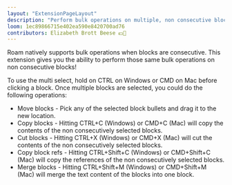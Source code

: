 ```yaml
---
layout: "ExtensionPageLayout"
description: "Perform bulk operations on multiple, non consecutive blocks!"
loom: 1ec89866715e402ea590e8420700ad76
contributors: Elizabeth Brott Beese 💵📓
---
```


Roam natively supports bulk operations when blocks are consecutive. This extension gives you the ability to perform those same bulk operations on non consecutive blocks!

To use the multi select, hold on CTRL on Windows or CMD on Mac before clicking a block. Once multiple blocks are selected, you could do the following operations:

- Move blocks - Pick any of the selected block bullets and drag it to the new location.
- Copy blocks - Hitting CTRL+C (Windows) or CMD+C (Mac) will copy the contents of the non consecutively selected blocks.
- Cut blocks - Hitting CTRL+X (Windows) or CMD+X (Mac) will cut the contents of the non consecutively selected blocks.
- Copy block refs - Hitting CTRL+Shift+C (Windows) or CMD+Shift+C (Mac) will copy the references of the non consecutively selected blocks.
- Merge blocks - Hitting CTRL+Shift+M (Windows) or CMD+Shift+M (Mac) will merge the text content of the blocks into one block.
